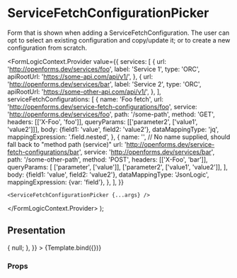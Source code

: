

<Meta
  title="Form design/ServiceFetchConfigurationPicker"
  component={ServiceFetchConfigurationPicker}
/>

# ServiceFetchConfigurationPicker

Form that is shown when adding a ServiceFetchConfiguration. The user can opt to select an existing
configuration and copy/update it; or to create a new configuration from scratch.

  <FormLogicContext.Provider
    value={{
      services: [
        {
          url: 'http://openforms.dev/services/foo',
          label: 'Service 1',
          type: 'ORC',
          apiRootUrl: 'https://some-api.com/api/v1/',
        },
        {
          url: 'http://openforms.dev/services/bar',
          label: 'Service 2',
          type: 'ORC',
          apiRootUrl: 'https://some-other-api.com/api/v1/',
        },
      ],
      serviceFetchConfigurations: [
        {
          name: 'Foo fetch',
          url: 'http://openforms.dev/service-fetch-configurations/foo',
          service: 'http://openforms.dev/services/foo',
          path: '/some-path',
          method: 'GET',
          headers: [['X-Foo', 'foo']],
          queryParams: [['parameter2', ['value1', 'value2']]],
          body: {field1: 'value', field2: 'value2'},
          dataMappingType: 'jq',
          mappingExpression: '.field.nested',
        },
        {
          name: '', // No name supplied, should fall back to "method path (service)"
          url: 'http://openforms.dev/service-fetch-configurations/bar',
          service: 'http://openforms.dev/services/bar',
          path: '/some-other-path',
          method: 'POST',
          headers: [['X-Foo', 'bar']],
          queryParams: [
            ['parameter', ['value']],
            ['parameter2', ['value1', 'value2']],
          ],
          body: {field1: 'value', field2: 'value2'},
          dataMappingType: 'JsonLogic',
          mappingExpression: {var: 'field'},
        },
      ],
    }}
  >
    <ServiceFetchConfigurationPicker {...args} />
  </FormLogicContext.Provider>
);

## Presentation

<Canvas>
  <Story
    name="Default"
    args={{
      onChange: () => {
        null;
      },
    }}
  >
    {Template.bind({})}
  </Story>
</Canvas>

### Props

<ArgsTable story="Default" />
